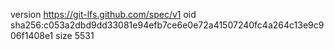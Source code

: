 version https://git-lfs.github.com/spec/v1
oid sha256:c053a2dbd9dd33081e94efb7ce6e0e72a41507240fc4a264c13e9c906f1408e1
size 5531
